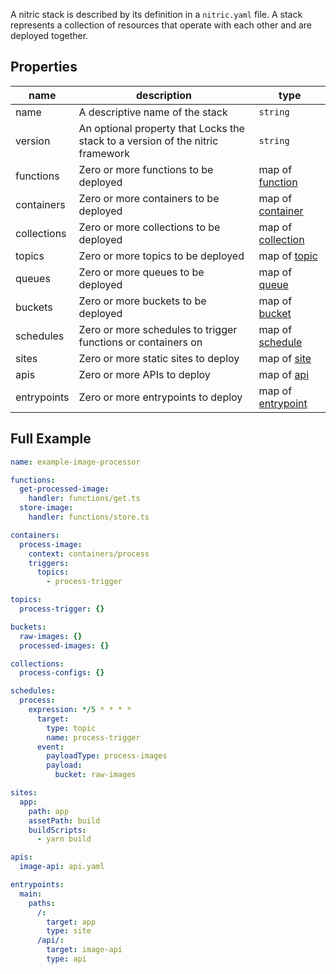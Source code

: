 A nitric stack is described by its definition in a `nitric.yaml` file. A stack represents a collection of resources that operate with each other and are deployed together.

## Properties

| **name**    | **description**                                                                | **type**                           |
| ----------- | ------------------------------------------------------------------------------ | ---------------------------------- |
| name        | A descriptive name of the stack                                                | `string`                           |
| version     | An optional property that Locks the stack to a version of the nitric framework | `string`                           |
| functions   | Zero or more functions to be deployed                                          | map of [function](./functions)     |
| containers  | Zero or more containers to be deployed                                         | map of [container](./containers)   |
| collections | Zero or more collections to be deployed                                        | map of [collection](./collection)  |
| topics      | Zero or more topics to be deployed                                             | map of [topic](./topics)           |
| queues      | Zero or more queues to be deployed                                             | map of [queue](./queues)           |
| buckets     | Zero or more buckets to be deployed                                            | map of [bucket](./buckets)         |
| schedules   | Zero or more schedules to trigger functions or containers on                   | map of [schedule](./schedules)     |
| sites       | Zero or more static sites to deploy                                            | map of [site](./sites)             |
| apis        | Zero or more APIs to deploy                                                    | map of [api](./api-gateways)       |
| entrypoints | Zero or more entrypoints to deploy                                             | map of [entrypoint](./entrypoints) |

## Full Example

```yaml
name: example-image-processor

functions:
  get-processed-image:
    handler: functions/get.ts
  store-image:
    handler: functions/store.ts

containers:
  process-image:
    context: containers/process
    triggers:
      topics:
        - process-trigger

topics:
  process-trigger: {}

buckets:
  raw-images: {}
  processed-images: {}

collections:
  process-configs: {}

schedules:
  process:
    expression: */5 * * * *
      target:
        type: topic
        name: process-trigger
      event:
        payloadType: process-images
        payload:
          bucket: raw-images

sites:
  app:
    path: app
    assetPath: build
    buildScripts:
      - yarn build

apis:
  image-api: api.yaml

entrypoints:
  main:
    paths:
      /:
        target: app
        type: site
      /api/:
        target: image-api
        type: api
```

